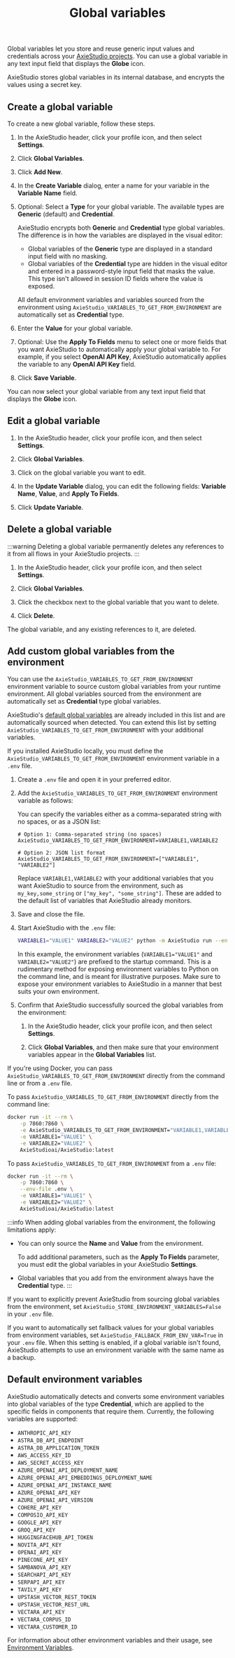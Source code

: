 ﻿---
title: Global variables
slug: /configuration-global-variables
---


Global variables let you store and reuse generic input values and credentials across your [AxieStudio projects](/concepts-flows#projects).
You can use a global variable in any text input field that displays the <Icon name="Globe" aria-hidden="true"/> **Globe** icon.

AxieStudio stores global variables in its internal database, and encrypts the values using a secret key.

## Create a global variable

To create a new global variable, follow these steps.

1. In the AxieStudio header, click your profile icon, and then select **Settings**.
2. Click **Global Variables**.

3. Click **Add New**.

4. In the **Create Variable** dialog, enter a name for your variable in the **Variable Name** field.

5. Optional: Select a **Type** for your global variable. The available types are **Generic** (default) and **Credential**.

   AxieStudio encrypts both **Generic** and **Credential** type global variables. The difference is in how the variables are displayed in the visual editor:

   * Global variables of the **Generic** type are displayed in a standard input field with no masking.
   * Global variables of the **Credential** type are hidden in the visual editor and entered in a password-style input field that masks the value. This type isn't allowed in session ID fields where the value is exposed.

   All default environment variables and variables sourced from the environment using `AxieStudio_VARIABLES_TO_GET_FROM_ENVIRONMENT` are automatically set as **Credential** type.

6. Enter the **Value** for your global variable.

7. Optional: Use the **Apply To Fields** menu to select one or more fields that you want AxieStudio to automatically apply your global variable to. For example, if you select **OpenAI API Key**, AxieStudio automatically applies the variable to any **OpenAI API Key** field.

8. Click **Save Variable**.

You can now select your global variable from any text input field that displays the <Icon name="Globe" aria-hidden="true"/> **Globe** icon.

## Edit a global variable

1. In the AxieStudio header, click your profile icon, and then select **Settings**.

2. Click **Global Variables**.

3. Click on the global variable you want to edit.

4. In the **Update Variable** dialog, you can edit the following fields: **Variable Name**, **Value**, and **Apply To Fields**.

5. Click **Update Variable**.

## Delete a global variable

:::warning
Deleting a global variable permanently deletes any references to it from all flows in your AxieStudio projects.
:::

1. In the AxieStudio header, click your profile icon, and then select **Settings**.

2. Click **Global Variables**.

3. Click the checkbox next to the global variable that you want to delete.

4. Click <Icon name="Trash2" aria-hidden="true"/> **Delete**.

The global variable, and any existing references to it, are deleted.

## Add custom global variables from the environment

You can use the `AxieStudio_VARIABLES_TO_GET_FROM_ENVIRONMENT` environment variable to source custom global variables from your runtime environment.
All global variables sourced from the environment are automatically set as **Credential** type global variables.

AxieStudio's [default global variables](#default-environment-variables) are already included in this list and are automatically sourced when detected.
You can extend this list by setting `AxieStudio_VARIABLES_TO_GET_FROM_ENVIRONMENT` with your additional variables.

<Tabs>
<TabItem value="local" label="Local" default>

If you installed AxieStudio locally, you must define the `AxieStudio_VARIABLES_TO_GET_FROM_ENVIRONMENT` environment variable in a `.env` file.

1. Create a `.env` file and open it in your preferred editor.

2. Add the `AxieStudio_VARIABLES_TO_GET_FROM_ENVIRONMENT` environment variable as follows:

   You can specify the variables either as a comma-separated string with no spaces, or as a JSON list:

   ```text
   # Option 1: Comma-separated string (no spaces)
   AxieStudio_VARIABLES_TO_GET_FROM_ENVIRONMENT=VARIABLE1,VARIABLE2

   # Option 2: JSON list format
   AxieStudio_VARIABLES_TO_GET_FROM_ENVIRONMENT=["VARIABLE1", "VARIABLE2"]
   ```

   Replace `VARIABLE1,VARIABLE2` with your additional variables that you want AxieStudio to source from the environment, such as `my_key,some_string` or `["my_key", "some_string"]`.
   These are added to the default list of variables that AxieStudio already monitors.

3. Save and close the file.

4. Start AxieStudio with the `.env` file:

   ```bash
   VARIABLE1="VALUE1" VARIABLE2="VALUE2" python -m AxieStudio run --env-file .env
   ```

   In this example, the environment variables (`VARIABLE1="VALUE1"` and `VARIABLE2="VALUE2"`) are prefixed to the startup command.
   This is a rudimentary method for exposing environment variables to Python on the command line, and is meant for illustrative purposes.
   Make sure to expose your environment variables to AxieStudio in a manner that best suits your own environment.

5. Confirm that AxieStudio successfully sourced the global variables from the environment:

   1. In the AxieStudio header, click your profile icon, and then select **Settings**.

   2. Click **Global Variables**, and then make sure that your environment variables appear in the **Global Variables** list.

</TabItem>
<TabItem value="docker" label="Docker">

If you're using Docker, you can pass `AxieStudio_VARIABLES_TO_GET_FROM_ENVIRONMENT` directly from the command line or from a `.env` file.

To pass `AxieStudio_VARIABLES_TO_GET_FROM_ENVIRONMENT` directly from the command line:

```bash
docker run -it --rm \
    -p 7860:7860 \
    -e AxieStudio_VARIABLES_TO_GET_FROM_ENVIRONMENT="VARIABLE1,VARIABLE2" \
    -e VARIABLE1="VALUE1" \
    -e VARIABLE2="VALUE2" \
    AxieStudioai/AxieStudio:latest
```

To pass `AxieStudio_VARIABLES_TO_GET_FROM_ENVIRONMENT` from a `.env` file:

```bash
docker run -it --rm \
    -p 7860:7860 \
    --env-file .env \
    -e VARIABLE1="VALUE1" \
    -e VARIABLE2="VALUE2" \
    AxieStudioai/AxieStudio:latest
```

</TabItem>
</Tabs>

:::info
When adding global variables from the environment, the following limitations apply:

- You can only source the **Name** and **Value** from the environment.

  To add additional parameters, such as the **Apply To Fields** parameter, you must edit the global variables in your AxieStudio **Settings**.

- Global variables that you add from the environment always have the **Credential** type.
:::

If you want to explicitly prevent AxieStudio from sourcing global variables from the environment, set `AxieStudio_STORE_ENVIRONMENT_VARIABLES=False` in your `.env` file.

If you want to automatically set fallback values for your global variables from environment variables, set `AxieStudio_FALLBACK_FROM_ENV_VAR=True` in your `.env` file. When this setting is enabled, if a global variable isn't found, AxieStudio attempts to use an environment variable with the same name as a backup.

## Default environment variables

AxieStudio automatically detects and converts some environment variables into global variables of the type **Credential**, which are applied to the specific fields in components that require them. Currently, the following variables are supported:

- `ANTHROPIC_API_KEY`
- `ASTRA_DB_API_ENDPOINT`
- `ASTRA_DB_APPLICATION_TOKEN`
- `AWS_ACCESS_KEY_ID`
- `AWS_SECRET_ACCESS_KEY`
- `AZURE_OPENAI_API_DEPLOYMENT_NAME`
- `AZURE_OPENAI_API_EMBEDDINGS_DEPLOYMENT_NAME`
- `AZURE_OPENAI_API_INSTANCE_NAME`
- `AZURE_OPENAI_API_KEY`
- `AZURE_OPENAI_API_VERSION`
- `COHERE_API_KEY`
- `COMPOSIO_API_KEY`
- `GOOGLE_API_KEY`
- `GROQ_API_KEY`
- `HUGGINGFACEHUB_API_TOKEN`
- `NOVITA_API_KEY`
- `OPENAI_API_KEY`
- `PINECONE_API_KEY`
- `SAMBANOVA_API_KEY`
- `SEARCHAPI_API_KEY`
- `SERPAPI_API_KEY`
- `TAVILY_API_KEY`
- `UPSTASH_VECTOR_REST_TOKEN`
- `UPSTASH_VECTOR_REST_URL`
- `VECTARA_API_KEY`
- `VECTARA_CORPUS_ID`
- `VECTARA_CUSTOMER_ID`

For information about other environment variables and their usage, see [Environment Variables](/environment-variables).